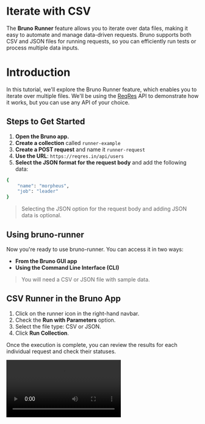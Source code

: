 

# Iterate with CSV 

The **Bruno Runner** feature allows you to iterate over data files, making it easy to automate and manage data-driven requests. Bruno supports both CSV and JSON files for running requests, so you can efficiently run tests or process multiple data inputs.

# Introduction 

  In this tutorial, we'll explore the Bruno Runner feature, which enables you to iterate over multiple files. We'll be using the [ReqRes](https://reqreq.in) API to demonstrate how it works, but you can use any API of your choice.
## Steps to Get Started

1. **Open the Bruno app.**
2. **Create a collection** called `runner-example`
3. **Create a POST request** and name it `runner-request`
4. **Use the URL**: `https://reqres.in/api/users`
5. **Select the JSON format for the request body** and add the following data:

```bash
{
    "name": "morpheus",
    "job": "leader"
}
```

> Selecting the JSON option for the request body and adding JSON data is optional.


## Using bruno-runner

Now you're ready to use bruno-runner. You can access it in two ways:

- **From the Bruno GUI app**
- **Using the Command Line Interface (CLI)**

 > You will need a CSV or JSON file with sample data. 



## CSV Runner in the Bruno App

1. Click on the runner icon in the right-hand navbar.
2. Check the **Run with Parameters** option.
3. Select the file type: CSV or JSON.
4. Click **Run Collection**.

Once the execution is complete, you can review the results for each individual request and check their statuses.

<Video src="/assets/demo-csv-runner-gui.mp4" />

## CSV Runner in Bruno CLI

1. Navigate to the root directory of your Bruno collection.
2. Run the following command:

   
```bash copy
   bru run --output results.html --format html --csv-file-path /path/to/csv/file.csv 
```
   


<Video src="/assets/demo-csv-runner-cli.mp4" />

It will create a `results.html` file in your Bruno collection's root directory. You can view this file in your browser.

### Command Overview 
1. ` --output results.html` : Specifies the output file for the results of your API tests.
2. ` --format [string]` : Defines the format of the output file.
3. ` --csv-file-path /path/to/csv/file.csv` : Indicates the path to the CSV file you want to use. 

[Bruno CLI Overview](../bru-cli/overview)